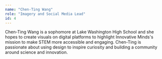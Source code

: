 ```yaml
---
name: "Chen-Ting Wang"
role: "Imagery and Social Media Lead"
id: 4
---
```


Chen-Ting Wang is a sophomore at Lake Washington High School and she hopes to create visuals on digital platforms to highlight Innovative Minds's mission to make STEM more accessible and engaging. Chen-Ting is passionate about using design to inspire curiosity and building a community around science and innovation.
